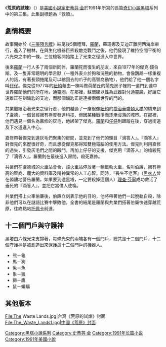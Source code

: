 {{unreferenced|time=2014-05-29T08:32:05+00:00}}
{{noteTA
|G1=Show
|1=zh-cn:荒原; zh-hk:荒原的試煉; zh-tw:荒原的試煉;
}}
{{infobox Book | <!-- See Wikipedia:WikiProject_Novels or Wikipedia:WikiProject_Books -->
| name             = 黑塔III 荒原的試煉
| title_orig       ='''''The Waste Lands'''''
| image            = [[File:The_Waste_Lands_usa.jpg|200px]]
| author           = [[史蒂芬金|史蒂芬金]]
| translator       = {{flagicon|China}}[[鄭咏灧|鄭咏灧]]<br>{{flagicon|TWN}}[[趙丕慧|趙丕慧]]
| cover_artist     = 
| country          = {{flagicon|USA}}[[美國|美國]]
| language         = {{flagicon|USA}}[[英文|英文]]<br>{{flagicon|China}}[[簡體中文|簡體中文]]<br>{{flagicon|TWN}}[[繁體中文|繁體中文]]
| series           = [[黑塔小說系列|黑塔小說系列]]
| genre            = [[奇幻|奇幻]], [[恐怖|恐怖]], [[科幻|科幻]]
| publisher        = {{flagicon|USA}}[[格蘭出版社|格蘭出版社]]<br>{{flagicon|China}}[[人民文學出版社|人民文學出版社]]<br>{{flagicon|TWN}}[[皇冠文化|皇冠出版社]]
| release_date     = {{flagicon|USA}}1991年9月<br>{{flagicon|China}}2006年8月<br>{{flagicon|TWN}}2007年10月9日
| media_type       = 平裝
| pages            = {{flagicon|China}}496頁<br>{{flagicon|TWN}}566頁
| isbn             = {{flagicon|China}}ISBN 978-7-02-005496-1<br>{{flagicon|TWN}}ISBN 978-957-33-2360-0
| preceded_by      = [[黑塔II_三張預言牌|黑塔II 三張預言牌]]
| followed_by      = [[黑塔IV_巫師與水晶球|黑塔IV 巫師與水晶球]]
}}

《'''荒原的試煉'''》（{{lang-en|''The Waste Lands''}}）是[[美國|美國]][[小說家|小說家]][[史蒂芬·金|史蒂芬·金]]於1991年所寫的長篇[[奇幻小說|奇幻小說]][[黑塔|黑塔]]系列中的第三集。此集副標題為『救贖』。

== 劇情概要 ==

故事開始於《[[三張預言牌|三張預言牌]]》結尾後5個禮拜，[[羅蘭·德斯欽|羅蘭]]，蘇珊娜及艾迪正離開西海岸東行，進入了樹林，在與生化機器巨熊殺敵克戰鬥之後，他們發現了維持空間平衡的六光束之中的一條。三位槍客開始踏上了光束之徑進入中世界。

後來[[羅蘭·德斯欽|羅蘭]]一行人多了兩個新同伴，羅蘭死而復生的朋友，來自1977年的傑克·錢伯斯。及一隻非常聰明的學舌獸（一種外表介於狗和浣熊的動物，會像鸚鵡一樣重複人的話，有著長頸捲尾及可以縮回去的爪子的高智商動物），他們給了他一個名字叫[[學舌獸仔仔|仔仔]]。傑克從1977年的[[紐約|紐約]]藉由一棟叫做荷蘭丘的鬧鬼房子裡的一道門到達中世界羅蘭他們的所在地，通靈圈，在那裡，蘇珊娜以性為武器對付通靈魔，好讓它遠離正在刻鑰匙的艾迪，而那個鑰匙正是連接兩個世界的門的。

共業繼續沿著光束之徑行走，他們越過了一座很像[[紐約|紐約]]的[[喬治華盛頓大橋|喬治華盛頓大橋]]的橋來到了盧德，一個曾經擁有極度發達科技、但因某種戰爭而逐漸沒落的城市。在那裡，他們遇見一個名為嘉修的灰毛，他綁架了傑克。[[羅蘭·德斯欽|羅蘭]]和[[學舌獸仔仔|仔仔]]則跟蹤在後，穿過街道及下水道進入中心。

嘉修帶著傑克到達灰毛們聚集的房間，並見到了他們的頭目『滴答人』。『滴答人』對傑克的來歷很好奇，而且想從傑克那得知雙極電腦的使用方法。傑克則利用嘉修的過失，引發灰毛們之間的毆鬥。再加上仔仔的支援，傑克用『滴答人』的槍殺死了『滴答人』。羅蘭則在最後進入房間，殺死嘉修。

共業們在盧德城的火車站會合，該火車站停放著一輛單軌火車，名叫伯廉，擁有極高的智商、龐大的資料庫及精神異常的人工心智。同時，『長生不老客』（[[華特·歐汀|黑衣人]]曾在髑髏地警告羅蘭，如果要到達黑塔，一定要殺掉這個人）[[理查·芬寧|理查·芬寧]]成功救活了垂死的『滴答人』，並把它當僕人使喚。

共業們搭上火車伯廉後，伯廉立刻表示他的目的，他將帶著他們一起脫軌自殺，除非他們可以在謎語比賽中擊敗他。全書的結尾是羅蘭與共業們搭著伯廉快速穿越荒原，往終點站[[托佩卡|托佩卡]]前進。

== 十二個門戶與守護神 ==

黑塔由六條光束支撐著，每條光束的兩端各有一個門戶，總共是十二個門戶，十二個守護神是被創造出來保護這十二個門戶的機器人。

*熊－龜
*馬－狗
*兔－魚
*象－狼
*獅－鷹
*鼠－蝙蝠

== 其他版本 ==
<gallery>
File:The Waste Lands.jpg|台灣《荒原的試煉》封面
File:The_Waste_Lands1.jpg|中國《荒原》封面
</gallery>

{{黑塔系列}}

{{史蒂芬·金}}

[[Category:黑塔小說系列|Category:黑塔小說系列]]
[[Category:史蒂芬·金|Category:史蒂芬·金]]
[[Category:1991年长篇小说|Category:1991年长篇小说]]
[[Category:1991年美國小說|Category:1991年美國小說]]